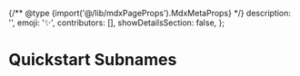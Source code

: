
{/** @type {import('@/lib/mdxPageProps').MdxMetaProps} */}
    description: '',
    emoji: '✨',
    contributors: [],
    showDetailsSection: false,
};

# Quickstart Subnames

<WIP />
